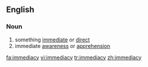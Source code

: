 ==English==
===Noun===
{{en-noun|immediacies}}
# something [[immediate]] or [[direct]]
# immediate [[awareness]] or [[apprehension]]

[[fa:immediacy]]
[[vi:immediacy]]
[[tr:immediacy]]
[[zh:immediacy]]